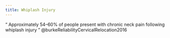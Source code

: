 ```yaml
---
title: Whiplash Injury
---
```



<q> Approximately 54–60% of people present with chronic neck pain following whiplash injury </q> @burkeReliabilityCervicalRelocation2016 

